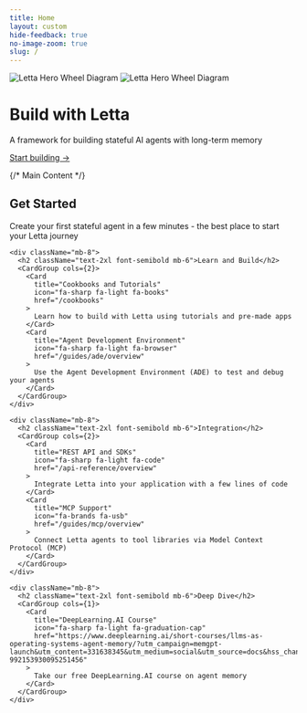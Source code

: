 ```yaml
---
title: Home
layout: custom
hide-feedback: true
no-image-zoom: true
slug: /
---
```


<style>
  {`
    img {
      cursor: pointer !important;
    }
    .rm-Lightbox-trigger {
      cursor: pointer !important;
    }
    [data-rmiz-wrap="visible"],
    [data-rmiz-wrap="hidden"] {
      cursor: pointer !important;
    }

    [data-radix-popper-content-wrapper]:has(span[id^="radix-"]) {
      display: none !important;
    }
  `}
</style>

<div className="landing-page">
  <div className="w-full letta-header">
    <div className="mx-auto px-8 py-16 text-center">
      <div className="letta-header-bg">
        <div className="hero-image-container mx-auto overflow-hidden h-full">
          <img src="/images/hero/letta-hero-bg.svg" className="hero-image light" alt="Letta Hero Wheel Diagram" />
          <img src="/images/hero/letta-hero-bg-dark.svg" className="hero-image dark" alt="Letta Hero Wheel Diagram" />
        </div>
      </div>
      <h1 className="text-7xl mb-6 text-left">Build with Letta</h1>
      <p className="text-3xl font-light mb-8 text-left">
        A framework for building stateful AI agents with long-term memory
      </p>
      <div>
        <a href="/quickstart" className="text-xl text-left font-normal hover:opacity-90 transition-opacity">
          Start building →
        </a>
      </div>
    </div>
  </div>

  {/* Main Content */}
  <div className="landingbody max-w-4xl mx-auto px-8 py-12 mt-12">
    <div className="mb-8">
      <h2 className="text-2xl font-semibold mb-6">Get Started</h2>
      <CardGroup cols={1}>
        <Card
          title="Letta Quickstart"
          icon="fa-sharp fa-light fa-bolt"
          href="/quickstart"
        >
      Create your first stateful agent in a few minutes - the best place to start your Letta journey
        </Card>
      </CardGroup>
    </div>

    <div className="mb-8">
      <h2 className="text-2xl font-semibold mb-6">Learn and Build</h2>
      <CardGroup cols={2}>
        <Card
          title="Cookbooks and Tutorials"
          icon="fa-sharp fa-light fa-books"
          href="/cookbooks"
        >
          Learn how to build with Letta using tutorials and pre-made apps
        </Card>
        <Card
          title="Agent Development Environment"
          icon="fa-sharp fa-light fa-browser"
          href="/guides/ade/overview"
        >
          Use the Agent Development Environment (ADE) to test and debug your agents
        </Card>
      </CardGroup>
    </div>

    <div className="mb-8">
      <h2 className="text-2xl font-semibold mb-6">Integration</h2>
      <CardGroup cols={2}>
        <Card
          title="REST API and SDKs"
          icon="fa-sharp fa-light fa-code"
          href="/api-reference/overview"
        >
          Integrate Letta into your application with a few lines of code
        </Card>
        <Card
          title="MCP Support"
          icon="fa-brands fa-usb"
          href="/guides/mcp/overview"
        >
          Connect Letta agents to tool libraries via Model Context Protocol (MCP)
        </Card>
      </CardGroup>
    </div>

    <div className="mb-8">
      <h2 className="text-2xl font-semibold mb-6">Deep Dive</h2>
      <CardGroup cols={1}>
        <Card
          title="DeepLearning.AI Course"
          icon="fa-sharp fa-light fa-graduation-cap"
          href="https://www.deeplearning.ai/short-courses/llms-as-operating-systems-agent-memory/?utm_campaign=memgpt-launch&utm_content=331638345&utm_medium=social&utm_source=docs&hss_channel=tw-992153930095251456"
        >
          Take our free DeepLearning.AI course on agent memory
        </Card>
      </CardGroup>
    </div>

  </div>
</div>
